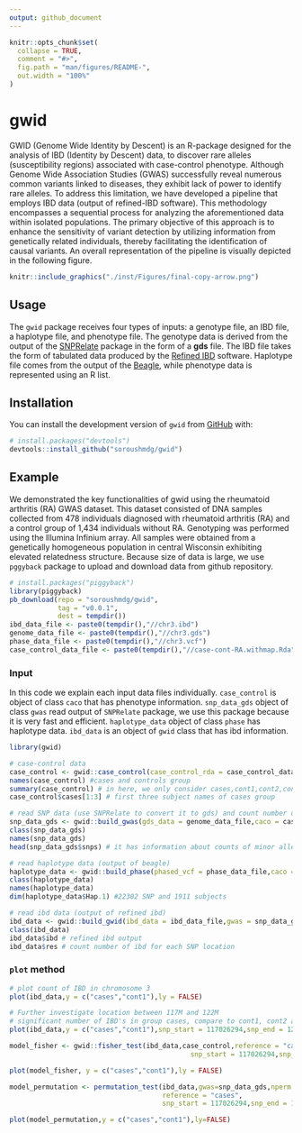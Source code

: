 ```yaml
---
output: github_document
---
```


<!-- README.md is generated from README.Rmd. Please edit that file -->

```r
knitr::opts_chunk$set(
  collapse = TRUE,
  comment = "#>",
  fig.path = "man/figures/README-",
  out.width = "100%"
)
```

# gwid

<!-- badges: start -->
<!-- badges: end -->

GWID (Genome Wide Identity by Descent) is an R-package designed for the analysis of IBD (Identity by Descent) data, to discover rare alleles (susceptibility regions) associated with case-control phenotype. Although Genome Wide Association Studies (GWAS) successfully reveal numerous common variants linked to diseases, they exhibit lack of power to identify rare alleles. To address this limitation, we have developed a pipeline that employs IBD data (output of refined-IBD software). This methodology encompasses a sequential process for analyzing the aforementioned data within isolated populations. The primary objective of this approach is to enhance the sensitivity of variant detection by utilizing information from genetically related individuals, thereby facilitating the identification of causal variants. An overall representation of the pipeline is visually depicted in the following figure.



```r
knitr::include_graphics("./inst/Figures/final-copy-arrow.png")
``` 
## Usage

The `gwid` package receives four types of inputs: a genotype file, an IBD file, a haplotype file, and  phenotype file. The genotype data is derived from the output of the [SNPRelate](https://www.bioconductor.org/packages/release/bioc/html/SNPRelate.html) package in the form of a **gds** file. The IBD file takes the form of tabulated data produced by the [Refined IBD](https://faculty.washington.edu/browning/refined-ibd.html) software. Haplotype file comes from the output of the [Beagle](http://faculty.washington.edu/browning/beagle/beagle.html), while phenotype data is represented using an R list.

## Installation

You can install the development version of `gwid` from [GitHub](https://github.com/) with:

``` r
# install.packages("devtools")
devtools::install_github("soroushmdg/gwid")
```

## Example

We demonstrated the key functionalities of gwid using the rheumatoid arthritis (RA) GWAS dataset. This dataset consisted of DNA samples collected from 478 individuals diagnosed with rheumatoid arthritis (RA) and a control
group of 1,434 individuals without RA. Genotyping was performed using the Illumina Infinium array. All samples were
obtained from a genetically homogeneous population in central Wisconsin exhibiting elevated relatedness structure. Because size of data is large, we use `pggyback` package to upload and download data from github repository. 
```r
# install.packages("piggyback")
library(piggyback)
pb_download(repo = "soroushmdg/gwid",
            tag = "v0.0.1",
            dest = tempdir())
ibd_data_file <- paste0(tempdir(),"//chr3.ibd")
genome_data_file <- paste0(tempdir(),"//chr3.gds")
phase_data_file <- paste0(tempdir(),"//chr3.vcf")
case_control_data_file <- paste0(tempdir(),"//case-cont-RA.withmap.Rda")
```
### Input
In this code we explain each input data files individually. `case_control` is object of class `caco` that has phenotype information.  `snp_data_gds` object of class `gwas` read output of `SNPRelate` package, we use this package because it is very fast and efficient. `haplotype_data` object of class `phase` has haplotype data. `ibd_data` is an object of `gwid` class that has ibd information.  

```r
library(gwid)

# case-control data
case_control <- gwid::case_control(case_control_rda = case_control_data_file)
names(case_control) #cases and controls group
summary(case_control) # in here, we only consider cases,cont1,cont2,cont3 groups in the study
case_control$cases[1:3] # first three subject names of cases group

# read SNP data (use SNPRelate to convert it to gds) and count number of minor alleles  
snp_data_gds <- gwid::build_gwas(gds_data = genome_data_file,caco = case_control,gwas_generator = TRUE)
class(snp_data_gds)
names(snp_data_gds)
head(snp_data_gds$snps) # it has information about counts of minor alleles in each location.

# read haplotype data (output of beagle)
haplotype_data <- gwid::build_phase(phased_vcf = phase_data_file,caco = case_control)
class(haplotype_data)
names(haplotype_data)
dim(haplotype_data$Hap.1) #22302 SNP and 1911 subjects

# read ibd data (output of refined ibd)
ibd_data <- gwid::build_gwid(ibd_data = ibd_data_file,gwas = snp_data_gds)
class(ibd_data)
ibd_data$ibd # refined ibd output
ibd_data$res # count number of ibd for each SNP location 

```


### `plot` method
```r
# plot count of IBD in chromosome 3
plot(ibd_data,y = c("cases","cont1"),ly = FALSE) 

# Further investigate location between 117M and 122M
# significant number of IBD's in group cases, compare to cont1, cont2 and cont3.
plot(ibd_data,y = c("cases","cont1"),snp_start = 117026294,snp_end = 122613594,ly = FALSE) 

```


```r
model_fisher <- gwid::fisher_test(ibd_data,case_control,reference = "cases",
                                             snp_start = 117026294,snp_end = 122613594)

plot(model_fisher, y = c("cases","cont1"),ly = FALSE)
```



```r
model_permutation <- permutation_test(ibd_data,gwas=snp_data_gds,nperm = 10,
                                      reference = "cases",
                                      snp_start = 117026294,snp_end = 122613594)

plot(model_permutation,y = c("cases","cont1"),ly=FALSE)
```



